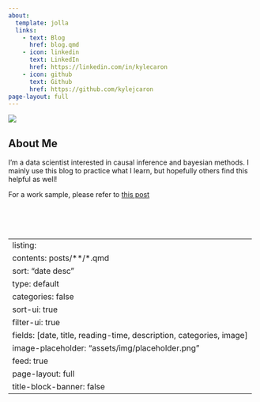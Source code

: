 ```yaml
---
about:
  template: jolla
  links:
    - text: Blog
      href: blog.qmd 
    - icon: linkedin
      text: LinkedIn
      href: https://linkedin.com/in/kylecaron
    - icon: github
      text: Github
      href: https://github.com/kylejcaron
page-layout: full
---
```





::: {.grid}

::: {.g-col-12 .g-col-md-6}
![](profile.png)
:::


::: {.g-col-6}
# About Me
I'm a data scientist interested in causal inference and bayesian methods. I mainly use this blog to practice what I learn, but hopefully others find this helpful as well! 


For a work sample, please refer to [this post](posts/censored_demand/2024-02-06-censored-demand.html)


:::

:::
</br>
</br>
</br>

---
listing:
  contents: posts/**/*.qmd
  sort: "date desc"
  type: default
  categories: false
  sort-ui: true
  filter-ui: true
  fields: [date, title, reading-time, description, categories, image]
  image-placeholder: "assets/img/placeholder.png"
  feed: true
page-layout: full
title-block-banner: false
---